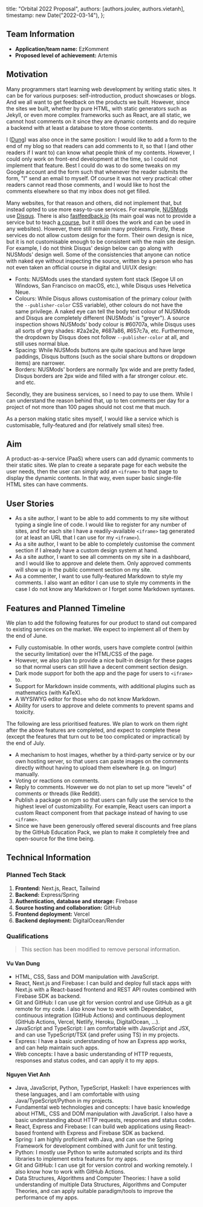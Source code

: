 

  title: "Orbital 2022 Proposal",
  authors: [authors.joulev, authors.vietanh],
  timestamp: new Date("2022-03-14"),
};

## Team Information

- **Application/team name:** EzKomment
- **Proposed level of achievement:** Artemis

## Motivation

Many programmers start learning web development by writing static sites. It can be for various purposes: self-introduction, product showcases or blogs. And we all want to get feedback on the products we built. However, since the sites we built, whether by pure HTML, with static generators such as Jekyll, or even more complex frameworks such as React, are all static, we cannot host comments on it since they are dynamic contents and do require a backend with at least a database to store those contents.

I ([Dung](https://github.com/joulev)) was also once in the same position: I would like to add a form to the end of my blog so that readers can add comments to it, so that I (and other readers if I want to) can know what people think of my contents. However, I could only work on front-end development at the time, so I could not implement that feature. Best I could do was to do some tweaks on my Google account and the form such that whenever the reader submits the form, "I" send an email to myself. Of course it was not very practical: other readers cannot read those comments, and I would like to host the comments elsewhere so that my inbox does not get filled.

Many websites, for that reason and others, did not implement that, but instead opted to use more easy-to-use services. For example, [NUSMods](https://nusmods.com) use [Disqus](http://disqus.com). There is also [fastfeedback.io](https://fastfeedback.io) (its main goal was not to provide a service but to teach [a course](https://react2025.com), but it still does the work and can be used in any websites). However, there still remain many problems. Firstly, these services do not allow custom design for the form. Their own design is nice, but it is not customisable enough to be consistent with the main site design. For example, I do not think Disqus' design below can go along with NUSMods' design well. Some of the consistencies that anyone can notice with naked eye without inspecting the source, written by a person who has not even taken an official course in digital and UI/UX design:

<BlogImage
  src="/images/markdown/orbital-proposal-nusmods.png"
  caption="NUSMods screenshot as of 14 March 2022, with Disqus loaded."
/>

- Fonts: NUSMods uses the standard system font stack (Segoe UI on Windows, San Francisco on macOS, etc.), while Disqus uses Helvetica Neue.
- Colours: While Disqus allows customisation of the primary colour (with the `--publisher-color` CSS variable), other colours do not have the same privilege. A naked eye can tell the body text colour of NUSMods and Disqus are completely different (NUSMods' is "greyer"). A source inspection shows NUSMods' body colour is #60707a, while Disqus uses all sorts of grey shades: #2a2e2e, #687a86, #657c7a, etc. Furthermore, the dropdown by Disqus does not follow `--publisher-color` at all, and still uses normal blue.
- Spacing: While NUSMods buttons are quite spacious and have large paddings, Disqus buttons (such as the social share buttons or dropdown items) are narrower.
- Borders: NUSMods' borders are normally 1px wide and are pretty faded, Disqus borders are 2px wide and filled with a far stronger colour.
  etc. and etc.

Secondly, they are business services, so I need to pay to use them. While I can understand the reason behind that, up to ten comments per day for a project of not more than 100 pages should not cost me that much.

As a person making static sites myself, I would like a service which is customisable, fully-featured and (for relatively small sites) free.

## Aim

A product-as-a-service (PaaS) where users can add dynamic comments to their static sites. We plan to create a separate page for each website the user needs, then the user can simply add an `<iframe>` to that page to display the dynamic contents. In that way, even super basic single-file HTML sites can have comments.

## User Stories

- As a site author, I want to be able to add comments to my site without typing a single line of code. I would like to register for any number of sites, and for each site I have a readily-available `<iframe>` tag generated (or at least an URL that I can use for my `<iframe>`).
- As a site author, I want to be able to completely customise the comment section if I already have a custom design system at hand.
- As a site author, I want to see all comments on my site in a dashboard, and I would like to approve and delete them. Only approved comments will show up in the public comment section on my site.
- As a commenter, I want to use fully-featured Markdown to style my comments. I also want an editor I can use to style my comments in the case I do not know any Markdown or I forget some Markdown syntaxes.

## Features and Planned Timeline

We plan to add the following features for our product to stand out compared to existing services on the market. We expect to implement all of them by the end of June.

- Fully customisable. In other words, users have complete control (within the security limitation) over the HTML/CSS of the page.
- However, we also plan to provide a nice built-in design for these pages so that normal users can still have a decent comment section design.
- Dark mode support for both the app and the page for users to `<iframe>` to.
- Support for Markdown inside comments, with additional plugins such as mathematics (with KaTeX).
- A WYSIWYG editor for those who do not know Markdown.
- Ability for users to approve and delete comments to prevent spams and toxicity.

The following are less prioritised features. We plan to work on them right after the above features are completed, and expect to complete these (except the features that turn out to be too complicated or impractical) by the end of July.

- A mechanism to host images, whether by a third-party service or by our own hosting server, so that users can paste images on the comments directly without having to upload them elsewhere (e.g. on Imgur) manually.
- Voting or reactions on comments.
- Reply to comments. However we do not plan to set up more "levels" of comments or threads (like Reddit).
- Publish a package on npm so that users can fully use the service to the highest level of customizability. For example, React users can import a custom React component from that package instead of having to use `<iframe>`.
- Since we have been generously offered several discounts and free plans by the GitHub Education Pack, we plan to make it completely free and open-source for the time being.

## Technical Information

### Planned Tech Stack

1. **Frontend:** Next.js, React, Tailwind
1. **Backend:** Express/Spring
1. **Authentication, database and storage:** Firebase
1. **Source hosting and collaboration:** GitHub
1. **Frontend deployment:** Vercel
1. **Backend deployment:** DigitalOcean/Render

### Qualifications

> This section has been modified to remove personal information.

#### Vu Van Dung

- HTML, CSS, Sass and DOM manipulation with JavaScript.
- React, Next.js and Firebase: I can build and deploy full stack apps with Next.js with a React-based frontend and REST API routes combined with Firebase SDK as backend.
- Git and GitHub: I can use git for version control and use GitHub as a git remote for my code. I also know how to work with Dependabot, continuous integration (GitHub Actions) and continuous deployment (GitHub Actions, Vercel, Netlify, Heroku, DigitalOcean, …).
- JavaScript and TypeScript: I am comfortable with JavaScript and JSX, and can use TypeScript/TSX (and prefer using TS) in my projects.
- Express: I have a basic understanding of how an Express app works, and can help maintain such apps.
- Web concepts: I have a basic understanding of HTTP requests, responses and status codes, and can apply it to my apps.

#### Nguyen Viet Anh

- Java, JavaScript, Python, TypeScript, Haskell: I have experiences with these languages, and I am comfortable with using Java/TypeScript/Python in my projects.
- Fundamental web technologies and concepts: I have basic knowledge about HTML, CSS and DOM manipulation with JavaScript. I also have a basic understanding about HTTP requests, responses and status codes.
- React, Express and Firebase: I can build web applications using React-based frontend with Express and Firebase SDK as backend.
- Spring: I am highly proficient with Java, and can use the Spring Framework for development combined with Junit for unit testing.
- Python: I mostly use Python to write automated scripts and its third libraries to implement extra features for my apps.
- Git and GitHub: I can use git for version control and working remotely. I also know how to work with GitHub Actions.
- Data Structures, Algorithms and Computer Theories: I have a solid understanding of multiple Data Structures, Algorithms and Computer Theories, and can apply suitable paradigm/tools to improve the performance of my apps.
